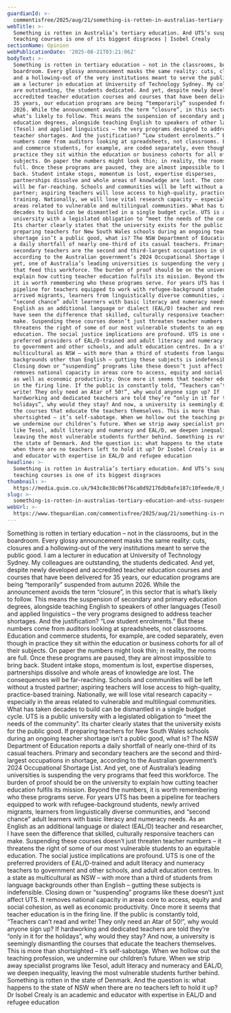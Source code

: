 ```yaml
---
guardianId: >-
  commentisfree/2025/aug/21/something-is-rotten-in-australias-tertiary-education-and-utss-suspension-of-teaching-courses-is-one-of-its-biggest-disgraces
webTitle: >-
  Something is rotten in Australia’s tertiary education. And UTS’s suspension of
  teaching courses is one of its biggest disgraces | Isobel Crealy
sectionName: Opinion
webPublicationDate: '2025-08-21T03:21:06Z'
bodyText: >-
  Something is rotten in tertiary education – not in the classrooms, but in the
  boardroom. Every glossy announcement masks the same reality: cuts, closures
  and a hollowing-out of the very institutions meant to serve the public good. I
  am a lecturer in education at University of Technology Sydney. My colleagues
  are outstanding, the students dedicated. And yet, despite newly developed and
  accredited teacher education courses and courses that have been delivered for
  35 years, our education programs are being “temporarily” suspended from autumn
  2026. While the announcement avoids the term “closure”, in this sector that is
  what’s likely to follow. This means the suspension of secondary and primary
  education degrees, alongside teaching English to speakers of other languages
  (Tesol) and applied linguistics – the very programs designed to address
  teacher shortages. And the justification? “Low student enrolments.” But these
  numbers come from auditors looking at spreadsheets, not classrooms. Education
  and commerce students, for example, are coded separately, even though in
  practice they sit within the education or business cohorts for all of their
  subjects. On paper the numbers might look thin; in reality, the rooms are
  full. Once these programs are paused, they are almost impossible to bring
  back. Student intake stops, momentum is lost, expertise disperses,
  partnerships dissolve and whole areas of knowledge are lost. The consequences
  will be far-reaching. Schools and communities will be left without a trusted
  partner; aspiring teachers will lose access to high-quality, practice-based
  training. Nationally, we will lose vital research capacity – especially in the
  areas related to vulnerable and multilingual communities. What has taken
  decades to build can be dismantled in a single budget cycle. UTS is a public
  university with a legislated obligation to “meet the needs of the community”.
  Its charter clearly states that the university exists for the public good. If
  preparing teachers for New South Wales schools during an ongoing teacher
  shortage isn’t a public good, what is? The NSW Department of Education reports
  a daily shortfall of nearly one-third of its casual teachers. Primary and
  secondary teachers are the second and third-largest occupations in shortage,
  according to the Australian government’s 2024 Occupational Shortage List. And
  yet, one of Australia’s leading universities is suspending the very programs
  that feed this workforce. The burden of proof should be on the university to
  explain how cutting teacher education fulfils its mission. Beyond the numbers,
  it is worth remembering who these programs serve. For years UTS has been a
  pipeline for teachers equipped to work with refugee-background students, newly
  arrived migrants, learners from linguistically diverse communities, and
  “second chance” adult learners with basic literacy and numeracy needs. As an
  English as an additional language or dialect (EAL/D) teacher and researcher, I
  have seen the difference that skilled, culturally responsive teachers can
  make. Suspending these courses doesn’t just threaten teacher numbers – it
  threatens the right of some of our most vulnerable students to an equitable
  education. The social justice implications are profound. UTS is one of the
  preferred providers of EAL/D-trained and adult literacy and numeracy teachers
  to government and other schools, and adult education centres. In a state as
  multicultural as NSW – with more than a third of students from language
  backgrounds other than English – gutting these subjects is indefensible.
  Closing down or “suspending” programs like these doesn’t just affect UTS. It
  removes national capacity in areas core to access, equity and social cohesion,
  as well as economic productivity. Once more it seems that teacher education is
  in the firing line. If the public is constantly told, “Teachers can’t read and
  write! They only need an Atar of 50!”, why would anyone sign up? If
  hardworking and dedicated teachers are told they’re “only in it for the
  holidays”, why would they stay? And now, a university is seemingly dismantling
  the courses that educate the teachers themselves. This is more than
  shortsighted – it’s self-sabotage. When we hollow out the teaching profession,
  we undermine our children’s future. When we strip away specialist programs
  like Tesol, adult literacy and numeracy and EAL/D, we deepen inequality,
  leaving the most vulnerable students further behind. Something is rotten in
  the state of Denmark. And the question is: what happens to the state of NSW
  when there are no teachers left to hold it up? Dr Isobel Crealy is an academic
  and educator with expertise in EAL/D and refugee education
headline: >-
  Something is rotten in Australia’s tertiary education. And UTS’s suspension of
  teaching courses is one of its biggest disgraces
thumbnail: >-
  https://media.guim.co.uk/943c8e38c06f76ca0d92176db0afe187c10feede/0_0_7240_5792/500.jpg
slug: >-
  something-is-rotten-in-australias-tertiary-education-and-utss-suspension-of-teaching-courses-is-one-of-its-biggest-disgraces-or-isobel-crealy
webUrl: >-
  https://www.theguardian.com/commentisfree/2025/aug/21/something-is-rotten-in-australias-tertiary-education-and-utss-suspension-of-teaching-courses-is-one-of-its-biggest-disgraces
---
```

Something is rotten in tertiary education – not in the classrooms, but in the boardroom. Every glossy announcement masks the same reality: cuts, closures and a hollowing-out of the very institutions meant to serve the public good. I am a lecturer in education at University of Technology Sydney. My colleagues are outstanding, the students dedicated. And yet, despite newly developed and accredited teacher education courses and courses that have been delivered for 35 years, our education programs are being “temporarily” suspended from autumn 2026. While the announcement avoids the term “closure”, in this sector that is what’s likely to follow. This means the suspension of secondary and primary education degrees, alongside teaching English to speakers of other languages (Tesol) and applied linguistics – the very programs designed to address teacher shortages. And the justification? “Low student enrolments.” But these numbers come from auditors looking at spreadsheets, not classrooms. Education and commerce students, for example, are coded separately, even though in practice they sit within the education or business cohorts for all of their subjects. On paper the numbers might look thin; in reality, the rooms are full. Once these programs are paused, they are almost impossible to bring back. Student intake stops, momentum is lost, expertise disperses, partnerships dissolve and whole areas of knowledge are lost. The consequences will be far-reaching. Schools and communities will be left without a trusted partner; aspiring teachers will lose access to high-quality, practice-based training. Nationally, we will lose vital research capacity – especially in the areas related to vulnerable and multilingual communities. What has taken decades to build can be dismantled in a single budget cycle. UTS is a public university with a legislated obligation to “meet the needs of the community”. Its charter clearly states that the university exists for the public good. If preparing teachers for New South Wales schools during an ongoing teacher shortage isn’t a public good, what is? The NSW Department of Education reports a daily shortfall of nearly one-third of its casual teachers. Primary and secondary teachers are the second and third-largest occupations in shortage, according to the Australian government’s 2024 Occupational Shortage List. And yet, one of Australia’s leading universities is suspending the very programs that feed this workforce. The burden of proof should be on the university to explain how cutting teacher education fulfils its mission. Beyond the numbers, it is worth remembering who these programs serve. For years UTS has been a pipeline for teachers equipped to work with refugee-background students, newly arrived migrants, learners from linguistically diverse communities, and “second chance” adult learners with basic literacy and numeracy needs. As an English as an additional language or dialect (EAL/D) teacher and researcher, I have seen the difference that skilled, culturally responsive teachers can make. Suspending these courses doesn’t just threaten teacher numbers – it threatens the right of some of our most vulnerable students to an equitable education. The social justice implications are profound. UTS is one of the preferred providers of EAL/D-trained and adult literacy and numeracy teachers to government and other schools, and adult education centres. In a state as multicultural as NSW – with more than a third of students from language backgrounds other than English – gutting these subjects is indefensible. Closing down or “suspending” programs like these doesn’t just affect UTS. It removes national capacity in areas core to access, equity and social cohesion, as well as economic productivity. Once more it seems that teacher education is in the firing line. If the public is constantly told, “Teachers can’t read and write! They only need an Atar of 50!”, why would anyone sign up? If hardworking and dedicated teachers are told they’re “only in it for the holidays”, why would they stay? And now, a university is seemingly dismantling the courses that educate the teachers themselves. This is more than shortsighted – it’s self-sabotage. When we hollow out the teaching profession, we undermine our children’s future. When we strip away specialist programs like Tesol, adult literacy and numeracy and EAL/D, we deepen inequality, leaving the most vulnerable students further behind. Something is rotten in the state of Denmark. And the question is: what happens to the state of NSW when there are no teachers left to hold it up? Dr Isobel Crealy is an academic and educator with expertise in EAL/D and refugee education
